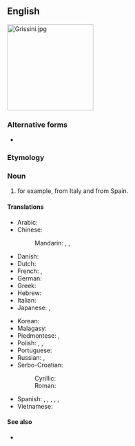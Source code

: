 {{also|bread-stick}}
==English==
[[File:Grissini.jpg|200px|right]]
{{slim-wikipedia}}

===Alternative forms===
* {{alter|en|bread-stick}}

===Etymology===
{{affix|en|bread|stick}}

===Noun===
{{en-noun}}

# {{def|A long, very slender [[loaf]] of [[crisp]] bread smaller than a [[baguette]];}} for example, {{m|it|grissino|grissini}} from Italy and {{m|es|rosquilleta|rosquilletas}} from Spain.

====Translations====
{{trans-top|slender loaf of crisp bread}}
* Arabic: {{t|ar|عُود الخُبْز|m}}
* Chinese:
*: Mandarin: {{t|cmn|麵包棒}}, {{t|cmn|麪包棒}}, {{t|cmn|面包棒|tr=miànbāo bàng}}
* Danish: {{t|da|brødstang|c}}
* Dutch: {{t+|nl|soepstengel|m}}
* French: {{t+|fr|gressin|m}}, {{qualifier|rare}} {{t+|fr|grissini|m}}
* German: {{t|de|Grissini}}
* Greek: {{t+|el|κριτσίνι|n}}
* Hebrew: {{t|he|גריסיני|m}}
* Italian: {{t+|it|grissino|m}}
* Japanese: {{t|ja|グリッシーニ|tr=gurisshīni}}, {{t|ja|スティックパン|tr=sutikku-pan}}
{{trans-mid}}
* Korean: {{t|ko|막대빵}}
* Malagasy: {{t+check|mg|mifoka}}
* Piedmontese: {{t|pms|ghërsin|m}}, {{t|pms|grissin|m}}
* Polish: {{t+|pl|paluszek|m}}, {{t|pl|grissini|m}}, {{t+|pl|paluch|m}}
* Portuguese: {{t|pt|gressino|m}}
* Russian: {{t|ru|грисси́ни|m}}, {{t|ru|хле́бная па́лочка|f}}
* Serbo-Croatian:
*: Cyrillic: {{t|sh|гриси́ни|m}}
*: Roman: {{t+|sh|grisíni|m}}
* Spanish: {{t|es|rosquilleta|f}}, {{t|es|grisín|m}}, {{t|es|palillo de pan|m}}, {{t|es|palito de pan|m}}, {{qualifier|South America}} {{t|es|colín|m}}, {{qualifier|Southern Spain}} {{t+|es|pico|m}}
* Vietnamese: {{t|vi|bánh mì que}}
{{trans-bottom}}

====See also====
* {{commonslite|Category:Grissini}}

{{topics|en|Breads}}